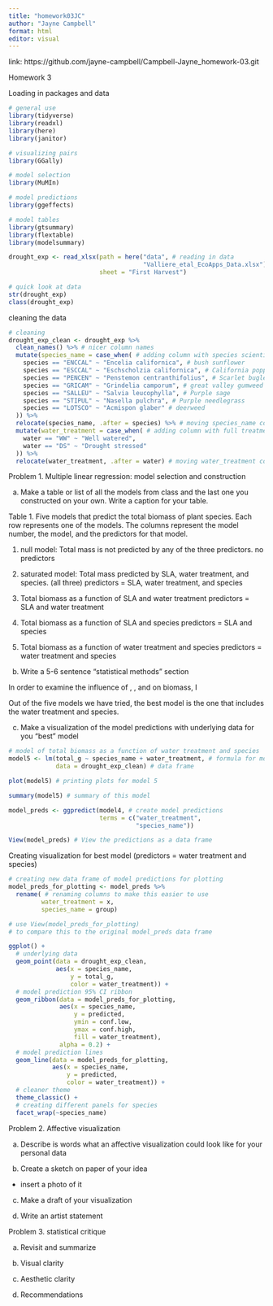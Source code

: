 ```yaml
---
title: "homework03JC"
author: "Jayne Campbell"
format: html
editor: visual
---
```

link: https://github.com/jayne-campbell/Campbell-Jayne_homework-03.git

Homework 3

Loading in packages and data
```r
# general use
library(tidyverse)
library(readxl)
library(here)
library(janitor)

# visualizing pairs
library(GGally)

# model selection
library(MuMIn)

# model predictions
library(ggeffects)

# model tables
library(gtsummary)
library(flextable)
library(modelsummary)

drought_exp <- read_xlsx(path = here("data", # reading in data
                                     "Valliere_etal_EcoApps_Data.xlsx"),
                         sheet = "First Harvest")

# quick look at data 
str(drought_exp)
class(drought_exp)

```

cleaning the data
```r
# cleaning
drought_exp_clean <- drought_exp %>% 
  clean_names() %>% # nicer column names
  mutate(species_name = case_when( # adding column with species scientific names
    species == "ENCCAL" ~ "Encelia californica", # bush sunflower
    species == "ESCCAL" ~ "Eschscholzia californica", # California poppy
    species == "PENCEN" ~ "Penstemon centranthifolius", # Scarlet bugler
    species == "GRICAM" ~ "Grindelia camporum", # great valley gumweed
    species == "SALLEU" ~ "Salvia leucophylla", # Purple sage
    species == "STIPUL" ~ "Nasella pulchra", # Purple needlegrass
    species == "LOTSCO" ~ "Acmispon glaber" # deerweed
  )) %>% 
  relocate(species_name, .after = species) %>% # moving species_name column after species
  mutate(water_treatment = case_when( # adding column with full treatment names
    water == "WW" ~ "Well watered",
    water == "DS" ~ "Drought stressed"
  )) %>% 
  relocate(water_treatment, .after = water) # moving water_treatment column after water
```


Problem 1. Multiple linear regression: model selection and construction

a. Make a table or list of all the models from class and the last one you constructed on your own. Write a caption for your table.

Table 1. Five models that predict the total biomass of plant species. Each row represents one of the models. The columns represent the model number, the model, and the predictors for that model. 

1. null model: Total mass is not predicted by any of the three predictors.
  no predictors

2. saturated model: Total mass predicted by SLA, water treatment, and species. (all three)
  predictors = SLA, water treatment, and species
  
3. Total biomass as a function of SLA and water treatment 
  predictors = SLA and water treatment
  
4. Total biomass as a function of SLA and species
  predictors = SLA and species
  
5. Total biomass as a function of water treatment and species
  predictors = water treatment and species 
  
b. Write a 5-6 sentence "statistical methods" section

In order to examine the influence of , , and  on biomass, I 

Out of the five models we have tried, the best model is the one that includes the water treatment and species. 

c. Make a visualization of the model predictions with underlying data for you "best" model

```r
# model of total biomass as a function of water treatment and species
model5 <- lm(total_g ~ species_name + water_treatment, # formula for model
             data = drought_exp_clean) # data frame

plot(model5) # printing plots for model 5
```
```r
summary(model5) # summary of this model
```
```r
model_preds <- ggpredict(model4, # create model predictions 
                         terms = c("water_treatment", 
                                   "species_name"))

View(model_preds) # View the predictions as a data frame
```

Creating visualization for best model (predictors = water treatment and species)

```r
# creating new data frame of model predictions for plotting
model_preds_for_plotting <- model_preds %>% 
  rename( # renaming columns to make this easier to use
         water_treatment = x,
         species_name = group)

# use View(model_preds_for_plotting) 
# to compare this to the original model_preds data frame

ggplot() +
  # underlying data
  geom_point(data = drought_exp_clean,
             aes(x = species_name,
                 y = total_g,
                 color = water_treatment)) +
  # model prediction 95% CI ribbon
  geom_ribbon(data = model_preds_for_plotting,
              aes(x = species_name, 
                  y = predicted,
                  ymin = conf.low,
                  ymax = conf.high,
                  fill = water_treatment),
              alpha = 0.2) +
  # model prediction lines
  geom_line(data = model_preds_for_plotting,
            aes(x = species_name, 
                y = predicted,
                color = water_treatment)) +
  # cleaner theme
  theme_classic() +
  # creating different panels for species
  facet_wrap(~species_name) 
```


Problem 2. Affective visualization

a. Describe is words what an affective visualization could look like for your personal data

b. Create a sketch on paper of your idea

- insert a photo of it 

c. Make a draft of your visualization

d. Write an artist statement 



Problem 3. statistical critique

a. Revisit and summarize

b. Visual clarity

c. Aesthetic clarity

d. Recommendations





